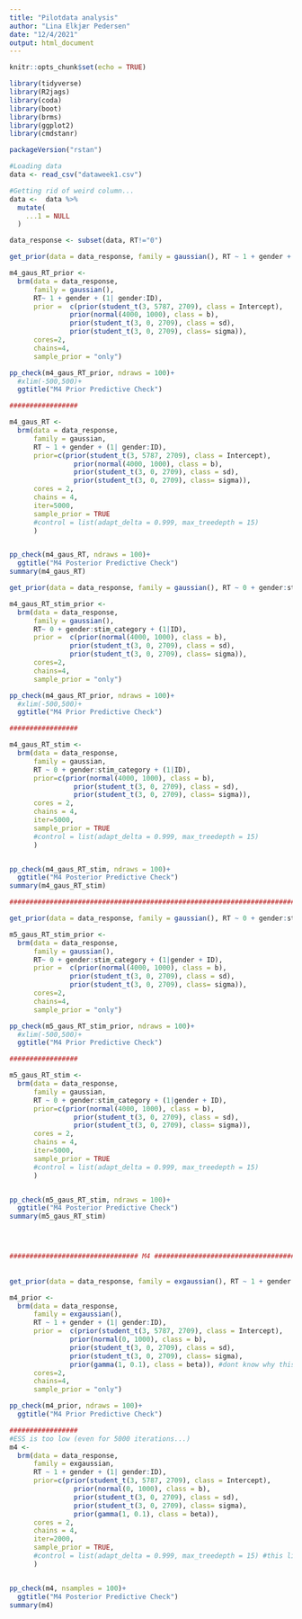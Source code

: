 ```yaml
---
title: "Pilotdata analysis"
author: "Lina Elkjær Pedersen"
date: "12/4/2021"
output: html_document
---
```


```r
knitr::opts_chunk$set(echo = TRUE)
```

```r

library(tidyverse)
library(R2jags)
library(coda)
library(boot)
library(brms)
library(ggplot2)
library(cmdstanr)

packageVersion("rstan")

```




```r

#Loading data
data <- read_csv("dataweek1.csv")

#Getting rid of weird column...
data <-  data %>% 
  mutate(
    ...1 = NULL
  )

data_response <- subset(data, RT!="0")
```



```r
get_prior(data = data_response, family = gaussian(), RT ~ 1 + gender + (1| gender:ID))

m4_gaus_RT_prior <-
  brm(data = data_response,
      family = gaussian(),
      RT~ 1 + gender + (1| gender:ID),
      prior =  c(prior(student_t(3, 5787, 2709), class = Intercept),
               prior(normal(4000, 1000), class = b),
               prior(student_t(3, 0, 2709), class = sd),
               prior(student_t(3, 0, 2709), class= sigma)),
      cores=2,
      chains=4,
      sample_prior = "only")

pp_check(m4_gaus_RT_prior, ndraws = 100)+
  #xlim(-500,500)+
  ggtitle("M4 Prior Predictive Check")

#################

m4_gaus_RT <-
  brm(data = data_response,
      family = gaussian,
      RT ~ 1 + gender + (1| gender:ID),
      prior=c(prior(student_t(3, 5787, 2709), class = Intercept),
                prior(normal(4000, 1000), class = b),
                prior(student_t(3, 0, 2709), class = sd),
                prior(student_t(3, 0, 2709), class= sigma)),
      cores = 2,
      chains = 4,
      iter=5000,
      sample_prior = TRUE
      #control = list(adapt_delta = 0.999, max_treedepth = 15)
      )


pp_check(m4_gaus_RT, ndraws = 100)+
  ggtitle("M4 Posterior Predictive Check")
summary(m4_gaus_RT)

```




```r

get_prior(data = data_response, family = gaussian(), RT ~ 0 + gender:stim_category + (1| ID))

m4_gaus_RT_stim_prior <-
  brm(data = data_response,
      family = gaussian(),
      RT~ 0 + gender:stim_category + (1|ID),
      prior =  c(prior(normal(4000, 1000), class = b),
               prior(student_t(3, 0, 2709), class = sd),
               prior(student_t(3, 0, 2709), class= sigma)),
      cores=2,
      chains=4,
      sample_prior = "only")

pp_check(m4_gaus_RT_prior, ndraws = 100)+
  #xlim(-500,500)+
  ggtitle("M4 Prior Predictive Check")

#################

m4_gaus_RT_stim <-
  brm(data = data_response,
      family = gaussian,
      RT ~ 0 + gender:stim_category + (1|ID),
      prior=c(prior(normal(4000, 1000), class = b),
                prior(student_t(3, 0, 2709), class = sd),
                prior(student_t(3, 0, 2709), class= sigma)),
      cores = 2,
      chains = 4,
      iter=5000,
      sample_prior = TRUE
      #control = list(adapt_delta = 0.999, max_treedepth = 15)
      )


pp_check(m4_gaus_RT_stim, ndraws = 100)+
  ggtitle("M4 Posterior Predictive Check")
summary(m4_gaus_RT_stim)

################################################################################################

get_prior(data = data_response, family = gaussian(), RT ~ 0 + gender:stim_category + (1|gender + ID))

m5_gaus_RT_stim_prior <-
  brm(data = data_response,
      family = gaussian(),
      RT~ 0 + gender:stim_category + (1|gender + ID),
      prior =  c(prior(normal(4000, 1000), class = b),
               prior(student_t(3, 0, 2709), class = sd),
               prior(student_t(3, 0, 2709), class= sigma)),
      cores=2,
      chains=4,
      sample_prior = "only")

pp_check(m5_gaus_RT_stim_prior, ndraws = 100)+
  #xlim(-500,500)+
  ggtitle("M4 Prior Predictive Check")

#################

m5_gaus_RT_stim <-
  brm(data = data_response,
      family = gaussian,
      RT ~ 0 + gender:stim_category + (1|gender + ID),
      prior=c(prior(normal(4000, 1000), class = b),
                prior(student_t(3, 0, 2709), class = sd),
                prior(student_t(3, 0, 2709), class= sigma)),
      cores = 2,
      chains = 4,
      iter=5000,
      sample_prior = TRUE
      #control = list(adapt_delta = 0.999, max_treedepth = 15)
      )


pp_check(m5_gaus_RT_stim, ndraws = 100)+
  ggtitle("M4 Posterior Predictive Check")
summary(m5_gaus_RT_stim)





```





```r
################################ M4 #################################################  
  
   
get_prior(data = data_response, family = exgaussian(), RT ~ 1 + gender + (1| gender:ID))

m4_prior <-
  brm(data = data_response,
      family = exgaussian(),
      RT ~ 1 + gender + (1| gender:ID),
      prior =  c(prior(student_t(3, 5787, 2709), class = Intercept),
               prior(normal(0, 1000), class = b),
               prior(student_t(3, 0, 2709), class = sd),
               prior(student_t(3, 0, 2709), class= sigma),
               prior(gamma(1, 0.1), class = beta)), #dont know why this gives an error... It is what it suggests in get_prior...
      cores=2,
      chains=4,
      sample_prior = "only")

pp_check(m4_prior, ndraws = 100)+
  ggtitle("M4 Prior Predictive Check")

#################
#ESS is too low (even for 5000 iterations...)
m4 <-
  brm(data = data_response,
      family = exgaussian,
      RT ~ 1 + gender + (1| gender:ID),
      prior=c(prior(student_t(3, 5787, 2709), class = Intercept),
                prior(normal(0, 1000), class = b),
                prior(student_t(3, 0, 2709), class = sd),
                prior(student_t(3, 0, 2709), class= sigma),
                prior(gamma(1, 0.1), class = beta)),
      cores = 2,
      chains = 4,
      iter=2000,
      sample_prior = TRUE,
      #control = list(adapt_delta = 0.999, max_treedepth = 15) #this line doesn't work after updating Stan.... "Fejl i unserialize(socklist[[n]]) : fejl under læsning fra forbindelse" 
      )


pp_check(m4, nsamples = 100)+
  ggtitle("M4 Posterior Predictive Check")
summary(m4)

  
```

